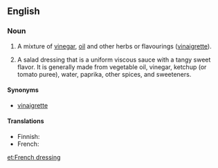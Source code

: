 ==English==

===Noun===
{{en-noun|-|sg=[[French]] [[dressing]]}}

# A mixture of [[vinegar]], [[oil]] and other herbs or flavourings ([[vinaigrette]]).
# {{American}} A salad dressing that is a uniform viscous sauce with a tangy sweet flavor. It is generally made from vegetable oil, vinegar, ketchup (or tomato puree), water, paprika, other spices, and sweeteners.

====Synonyms====
* [[vinaigrette]]

====Translations====
* Finnish: {{t+|fi|ranskalainen}} {{t-|fi|kastike}}
* French: {{t+|fr|vinaigrette|f}}

[[et:French dressing]]